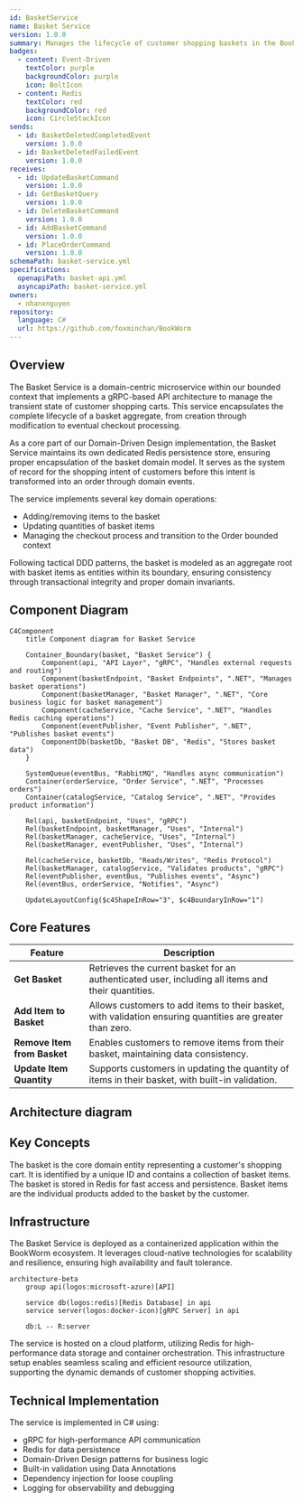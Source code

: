 ```yaml
---
id: BasketService
name: Basket Service
version: 1.0.0
summary: Manages the lifecycle of customer shopping baskets in the BookWorm e-commerce system
badges:
  - content: Event-Driven
    textColor: purple
    backgroundColor: purple
    icon: BoltIcon
  - content: Redis
    textColor: red
    backgroundColor: red
    icon: CircleStackIcon
sends:
  - id: BasketDeletedCompletedEvent
    version: 1.0.0
  - id: BasketDeletedFailedEvent
    version: 1.0.0
receives:
  - id: UpdateBasketCommand
    version: 1.0.0
  - id: GetBasketQuery
    version: 1.0.0
  - id: DeleteBasketCommand
    version: 1.0.0
  - id: AddBasketCommand
    version: 1.0.0
  - id: PlaceOrderCommand
    version: 1.0.0
schemaPath: basket-service.yml
specifications:
  openapiPath: basket-api.yml
  asyncapiPath: basket-service.yml
owners:
  - nhanxnguyen
repository:
  language: C#
  url: https://github.com/foxminchan/BookWorm
---
```


<Tiles>
  <Tile
    icon="DocumentIcon"
    href={`/docs/services/${frontmatter.id}/${frontmatter.version}/changelog`}
    title="View the changelog"
    description="Want to know the history of this service? View the change logs"
  />
  <Tile
    icon="UserGroupIcon"
    href="/docs/users/nhanxnguyen"
    title="Contact the author"
    description="Any questions? Feel free to contact the owners"
  />
  <Tile
    icon="BoltIcon"
    href={`/visualiser/services/${frontmatter.id}/${frontmatter.version}`}
    title={`Sends ${frontmatter.sends.length} messages`}
    description="This service sends messages to downstream consumers"
  />
  <Tile
    icon="BoltIcon"
    href={`/visualiser/services/${frontmatter.id}/${frontmatter.version}`}
    title={`Receives ${frontmatter.receives.length} messages`}
    description="This service receives messages from other services"
  />
</Tiles>

## Overview

The Basket Service is a domain-centric microservice within our bounded context that implements a gRPC-based API architecture to manage the transient state of customer shopping carts. This service encapsulates the complete lifecycle of a basket aggregate, from creation through modification to eventual checkout processing.

As a core part of our Domain-Driven Design implementation, the Basket Service maintains its own dedicated Redis persistence store, ensuring proper encapsulation of the basket domain model. It serves as the system of record for the shopping intent of customers before this intent is transformed into an order through domain events.

The service implements several key domain operations:

- Adding/removing items to the basket
- Updating quantities of basket items
- Managing the checkout process and transition to the Order bounded context

Following tactical DDD patterns, the basket is modeled as an aggregate root with basket items as entities within its boundary, ensuring consistency through transactional integrity and proper domain invariants.

## Component Diagram

```mermaid
C4Component
    title Component diagram for Basket Service

    Container_Boundary(basket, "Basket Service") {
        Component(api, "API Layer", "gRPC", "Handles external requests and routing")
        Component(basketEndpoint, "Basket Endpoints", ".NET", "Manages basket operations")
        Component(basketManager, "Basket Manager", ".NET", "Core business logic for basket management")
        Component(cacheService, "Cache Service", ".NET", "Handles Redis caching operations")
        Component(eventPublisher, "Event Publisher", ".NET", "Publishes basket events")
        ComponentDb(basketDb, "Basket DB", "Redis", "Stores basket data")
    }

    SystemQueue(eventBus, "RabbitMQ", "Handles async communication")
    Container(orderService, "Order Service", ".NET", "Processes orders")
    Container(catalogService, "Catalog Service", ".NET", "Provides product information")

    Rel(api, basketEndpoint, "Uses", "gRPC")
    Rel(basketEndpoint, basketManager, "Uses", "Internal")
    Rel(basketManager, cacheService, "Uses", "Internal")
    Rel(basketManager, eventPublisher, "Uses", "Internal")

    Rel(cacheService, basketDb, "Reads/Writes", "Redis Protocol")
    Rel(basketManager, catalogService, "Validates products", "gRPC")
    Rel(eventPublisher, eventBus, "Publishes events", "Async")
    Rel(eventBus, orderService, "Notifies", "Async")

    UpdateLayoutConfig($c4ShapeInRow="3", $c4BoundaryInRow="1")
```

## Core Features

| Feature                     | Description                                                                                               |
| --------------------------- | --------------------------------------------------------------------------------------------------------- |
| **Get Basket**              | Retrieves the current basket for an authenticated user, including all items and their quantities.         |
| **Add Item to Basket**      | Allows customers to add items to their basket, with validation ensuring quantities are greater than zero. |
| **Remove Item from Basket** | Enables customers to remove items from their basket, maintaining data consistency.                        |
| **Update Item Quantity**    | Supports customers in updating the quantity of items in their basket, with built-in validation.           |

## Architecture diagram

<NodeGraph />

<MessageTable format="all" limit={4} />

## Key Concepts

<AccordionGroup>
  <Accordion title="Basket">
    The basket is the core domain entity representing a customer's shopping
    cart. It is identified by a unique ID and contains a collection of basket
    items. The basket is stored in Redis for fast access and persistence.
  </Accordion>
  <Accordion title="Basket Item">
    Basket items are the individual products added to the basket by the
    customer.
  </Accordion>
</AccordionGroup>

## Infrastructure

The Basket Service is deployed as a containerized application within the BookWorm ecosystem. It leverages cloud-native technologies for scalability and resilience, ensuring high availability and fault tolerance.

```mermaid
architecture-beta
    group api(logos:microsoft-azure)[API]

    service db(logos:redis)[Redis Database] in api
    service server(logos:docker-icon)[gRPC Server] in api

    db:L -- R:server
```

The service is hosted on a cloud platform, utilizing Redis for high-performance data storage and container orchestration. This infrastructure setup enables seamless scaling and efficient resource utilization, supporting the dynamic demands of customer shopping activities.

## Technical Implementation

The service is implemented in C# using:

- gRPC for high-performance API communication
- Redis for data persistence
- Domain-Driven Design patterns for business logic
- Built-in validation using Data Annotations
- Dependency injection for loose coupling
- Logging for observability and debugging
